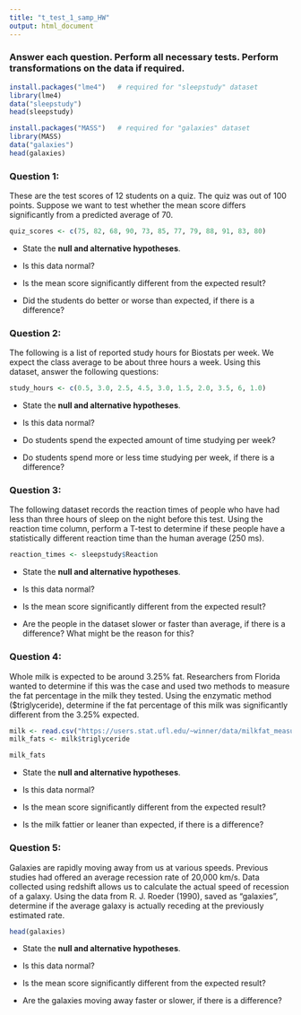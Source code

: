 ```yaml
---
title: "t_test_1_samp_HW"
output: html_document
---
```


### Answer each question. Perform all necessary tests. Perform transformations on the data if required.

```r
install.packages("lme4")   # required for "sleepstudy" dataset
library(lme4)
data("sleepstudy")
head(sleepstudy)

install.packages("MASS")   # required for "galaxies" dataset
library(MASS)
data("galaxies")
head(galaxies)

```

### **Question 1:**

These are the test scores of 12 students on a quiz. The quiz was out of 100 points. Suppose we want to test whether the mean score differs significantly from a predicted average of 70.

```r
quiz_scores <- c(75, 82, 68, 90, 73, 85, 77, 79, 88, 91, 83, 80)  
```

-   State the **null and alternative hypotheses**.

-   Is this data normal?

-   Is the mean score significantly different from the expected result?

-   Did the students do better or worse than expected, if there is a difference?

### **Question 2:**

The following is a list of reported study hours for Biostats per week. We expect the class average to be about three hours a week. Using this dataset, answer the following questions:

```r
study_hours <- c(0.5, 3.0, 2.5, 4.5, 3.0, 1.5, 2.0, 3.5, 6, 1.0)  

```

-   State the **null and alternative hypotheses**.

-   Is this data normal?

-   Do students spend the expected amount of time studying per week?

-   Do students spend more or less time studying per week, if there is a difference?

### **Question 3:**

The following dataset records the reaction times of people who have had less than three hours of sleep on the night before this test. Using the reaction time column, perform a T-test to determine if these people have a statistically different reaction time than the human average (250 ms).

```r
reaction_times <- sleepstudy$Reaction

```

-   State the **null and alternative hypotheses**.

-   Is this data normal?

-   Is the mean score significantly different from the expected result?

-   Are the people in the dataset slower or faster than average, if there is a difference? What might be the reason for this?

### **Question 4:**

Whole milk is expected to be around 3.25% fat. Researchers from Florida wanted to determine if this was the case and used two methods to measure the fat percentage in the milk they tested. Using the enzymatic method (\$triglyceride), determine if the fat percentage of this milk was significantly different from the 3.25% expected.

```r
milk <- read.csv("https://users.stat.ufl.edu/~winner/data/milkfat_measure.csv")
milk_fats <- milk$triglyceride

milk_fats

```

-   State the **null and alternative hypotheses**.

-   Is this data normal?

-   Is the mean score significantly different from the expected result?

-   Is the milk fattier or leaner than expected, if there is a difference?

### **Question 5:**

Galaxies are rapidly moving away from us at various speeds. Previous studies had offered an average recession rate of 20,000 km/s. Data collected using redshift allows us to calculate the actual speed of recession of a galaxy. Using the data from R. J. Roeder (1990), saved as "galaxies", determine if the average galaxy is actually receding at the previously estimated rate.

```r
head(galaxies)
```

-   State the **null and alternative hypotheses**.

-   Is this data normal?

-   Is the mean score significantly different from the expected result?

-   Are the galaxies moving away faster or slower, if there is a difference?
